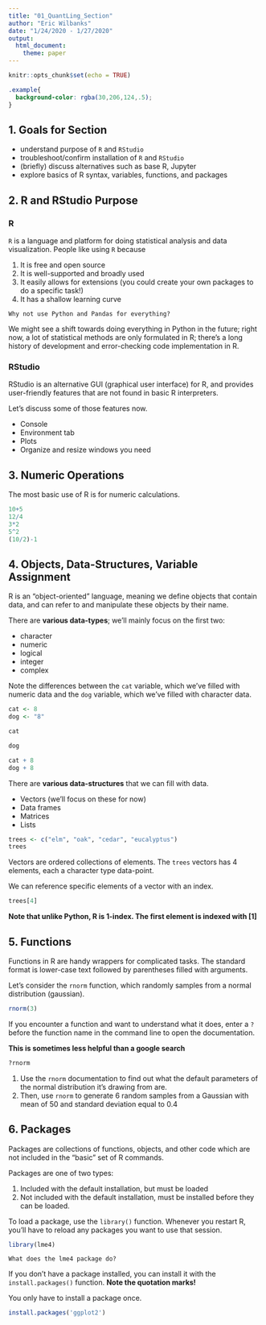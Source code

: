 ```yaml
---
title: "01_QuantLing_Section"
author: "Eric Wilbanks"
date: "1/24/2020 - 1/27/2020"
output: 
  html_document: 
    theme: paper
---
```


```r
knitr::opts_chunk$set(echo = TRUE)
```
```css
.example{
  background-color: rgba(30,206,124,.5);
}
```
## 1. Goals for Section

- understand purpose of `R` and `RStudio`
- troubleshoot/confirm installation of `R` and `RStudio`
- (briefly) discuss alternatives such as base R, Jupyter
- explore basics of R syntax, variables, functions, and packages

## 2. R and RStudio Purpose

### R
`R` is a language and platform for doing statistical analysis and data visualization. People like using `R` because

1. It is free and open source
2. It is well-supported and broadly used
3. It easily allows for extensions (you could create your own packages to do a specific task!)
4. It has a shallow learning curve

```
Why not use Python and Pandas for everything?
```

We might see a shift towards doing everything in Python in the future; right now, a lot of statistical methods are only formulated in R; there's a long history of development and error-checking code implementation in R. 

### RStudio

RStudio is an alternative GUI (graphical user interface) for R, and provides user-friendly features that are not found in basic R interpreters. 

Let's discuss some of those features now.

- Console
- Environment tab
- Plots
- Organize and resize windows you need

## 3. Numeric Operations
The most basic use of R is for numeric calculations.

```r
10+5
12/4
3*2
5^2
(10/2)-1
```


## 4. Objects, Data-Structures, Variable Assignment

R is an "object-oriented" language, meaning we define objects that contain data, and can refer to and manipulate these objects by their name.

There are **various data-types**; we'll mainly focus on the first two: 

- character
- numeric
- logical
- integer
- complex

Note the differences between the `cat` variable, which we've filled with numeric data and the `dog` variable, which we've filled with character data. 

```r
cat <- 8
dog <- "8"
```

```r
cat
```

```r
dog
```

```r
cat + 8
dog + 8
```

There are **various data-structures** that we can fill with data.

- Vectors (we'll focus on these for now)
- Data frames
- Matrices
- Lists

```r
trees <- c("elm", "oak", "cedar", "eucalyptus")
trees
```

Vectors are ordered collections of elements. The `trees` vectors has 4 elements, each a character  type data-point. 

We can reference specific elements of a vector with an index.

```r
trees[4]
```

**Note that unlike Python, R is 1-index. The first element is indexed with [1]**

## 5. Functions
Functions in R are handy wrappers for complicated tasks. The standard format is lower-case text followed by parentheses filled with arguments. 

Let's consider the `rnorm` function, which randomly samples from a normal distribution (gaussian). 
```r
rnorm(3)
```

If you encounter a function and want to understand what it does, enter a `?` before the function name in the command line to open the documentation.

**This is sometimes less helpful than a google search**

```r
?rnorm
```

1. Use the `rnorm` documentation to find out what the default parameters of the normal distribution it's drawing from are. 
2. Then, use `rnorm` to generate 6 random samples from a Gaussian with mean of 50 and standard deviation equal to 0.4

## 6. Packages

Packages are collections of functions, objects, and other code which are not included in the "basic" set of R commands.

Packages are one of two types:

1. Included with the default installation, but must be loaded
1. Not included with the default installation, must be installed before they can be loaded.

To load a package, use the `library()` function. Whenever you restart R, you'll have to reload any packages you want to use that session.

```r
library(lme4)
```

```
What does the lme4 package do?
```

If you don't have a package installed, you can install it with the `install.packages()` function. **Note the quotation marks!** 

You only have to install a package once.

```r
install.packages('ggplot2')
```

